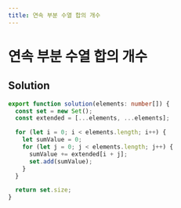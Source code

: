 ```yaml
---
title: 연속 부분 수열 합의 개수
---
```


# 연속 부분 수열 합의 개수

## Solution

```typescript filename="solution.ts" copy
export function solution(elements: number[]) {
  const set = new Set();
  const extended = [...elements, ...elements];

  for (let i = 0; i < elements.length; i++) {
    let sumValue = 0;
    for (let j = 0; j < elements.length; j++) {
      sumValue += extended[i + j];
      set.add(sumValue);
    }
  }

  return set.size;
}
```

<ProblemLink
  codingSite="programmers"
  href="https://school.programmers.co.kr/learn/courses/30/lessons/131701"
  title="연속 부분 수열 합의 개수"
/>
